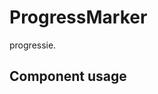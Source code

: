 
<Meta title="Components/ProgressMarker" component={ProgressMarker} />

# ProgressMarker

progressie.

## Component usage

<Canvas>
	<Story name="ProgressMarker">
		<ProgressMarker
			currentStage={3}
			currentStageLabel="Stap 3 van 4: Hier gaat het over.."
			stageLinks={['/page', '/page2', '/page3', '/page4']}
		/>
	</Story>
</Canvas>
